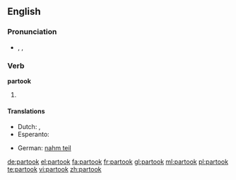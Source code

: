 ==English==

===Pronunciation===
* {{enPR|pär-to͝ok'}}, {{IPA|/pɑɻˈtuk/}}, {{X-SAMPA|/pa:'tuk/}}

===Verb===
'''partook'''

# {{simple past of|partake}}

====Translations====
{{trans-top|simple past of partake}}
* Dutch: {{t-|nl|nam deel}}, {{t-|nl|namen deel}}
* Esperanto: {{t-|eo|partoprenis|xs=Esperanto}}
{{trans-mid}}
* German: [[nahm teil]]
{{trans-bottom}}

[[de:partook]]
[[el:partook]]
[[fa:partook]]
[[fr:partook]]
[[gl:partook]]
[[ml:partook]]
[[pl:partook]]
[[te:partook]]
[[vi:partook]]
[[zh:partook]]